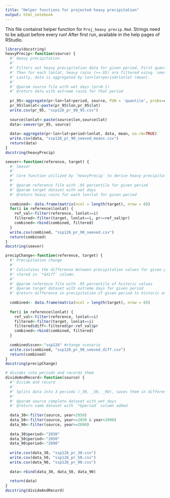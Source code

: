 ```yaml
---
title: "Helper functions for projected heavy precipitation"
output: html_notebook
---
```


This file containst helper function for `Proj_heavy precip.Rmd`. 
Strings need to be adjust before every run! 
After first run, available in the help pages of RStudio. 
```r
library(docstring)
heavyPrecip<-function(source) {
  #' Heavy precipitation
  #' 
  #' Filters out heavy precipitation data for given period. First quantile is calculated. 
  #' Then for each lonlat, heavy rains (>=.95) are filtered using `seever`. 
  #' Lastly, data is aggregated by lon+lat+period+lonlat (mean).
  #' 
  #' @param source file with wet days (pr>0.1)
  #' @return data with extreme rains for that period
  
  pr_95<-aggregate(pr~lon+lat+period, source, FUN = 'quantile', probs=c(95)/100) 
  pr_95$lonlat<-paste(pr_95$lon,pr_95$lat)
  write.csv(pr_95, "ssp126_pr_90_95.csv") 
  
  source$lonlat<-paste(source$lon,source$lat)
  data<-seever(pr_95, source)
  
  data<-aggregate(pr~lon+lat+period+lonlat, data, mean, na.rm=TRUE)
  write.csv(data, "ssp126_pr_90_seeved_means.csv")
  return(data)
}
docstring(heavyPrecip)
```


```r
seever<-function(reference, target) {
  #' Seever
  #' 
  #' Core function utilized by `heavyPrecip` to derive heavy precipitation values for each lon+lat. 
  #' 
  #' @param reference file with .95 percentile for given period
  #' @param target dataset with wet days
  #' @return heavy rains for each lon+lat for given period
   
  combined<- data.frame(matrix(ncol = length(target), nrow = 0))
  for(i in reference$lonlat) {
    ref_val<-filter(reference, lonlat==i) 
    filtered<-filter(target, lonlat==i, pr>=ref_val$pr)
    combined<-rbind(combined, filtered)
  }
  write.csv(combined, "ssp126_pr_90_seeved.csv")
  return(combined)
}
docstring(seever)
```

```r
precipChange<-function(reference, target) {
  #' Precipitation change
  #' 
  #' Calculates the difference between precipitation values for given period and historic values, 
  #' stored in `*$diff` column.
  #' 
  #' @param reference file with .95 percentile of historic values
  #' @param target dataset with extreme days for given period
  #' @return difference in precipitation of given period to historic one.
  
  combined<- data.frame(matrix(ncol = length(target), nrow = 0))
  
  for(i in reference$lonlat) {
    ref_val<-filter(reference, lonlat==i) 
    filtered<-filter(target, lonlat==i)
    filtered$diff<-filtered$pr-ref_val$pr
    combined<-rbind(combined, filtered)
  }
  
  combined$scen<-"ssp126" #change scenario
  write.csv(combined, "ssp126_pr_90_seeved_diff.csv")
  return(combined)
}
docstring(precipChange)
```

```r
# divides into periods and records them
divideAndRecord<-function(source) {
  #' Divide and record
  #' 
  #' Splits data into 3 periods (_30, _50, _90), saves them in different files, recroding the period.
  #' 
  #' @param source complete dataset with wet days
  #' @return same dataset with `*$period` column added
  
  data_30<-filter(source, year<2050)
  data_50<-filter(source, year>=2050 & year<2090)
  data_90<-filter(source, year>=2090)
  
  data_30$period<-"2030"
  data_50$period<-"2050"
  data_90$period<-"2090"
  
  write.csv(data_30, "ssp126_pr_30.csv")
  write.csv(data_50, "ssp126_pr_50.csv")
  write.csv(data_90, "ssp126_pr_90.csv")
  
  data<-rbind(data_30, data_50, data_90)
  
  return(data)
}
docstring(divideAndRecord)
```



